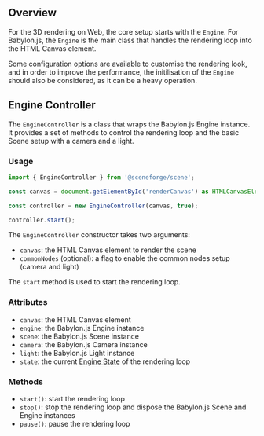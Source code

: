 
<Meta title="@sceneforge|scene/Engine" />

## Overview

For the 3D rendering on Web, the core setup starts with the `Engine`.
For Babylon.js, the `Engine` is the main class that handles the rendering loop
into the HTML Canvas element.

Some configuration options are available to customise the rendering look, and
in order to improve the performance, the initilisation of the `Engine` should
also be considered, as it can be a heavy operation.

## Engine Controller

The `EngineController` is a class that wraps the Babylon.js Engine instance.
It provides a set of methods to control the rendering loop and the basic Scene
setup with a camera and a light.

### Usage

```typescript
import { EngineController } from '@sceneforge/scene';

const canvas = document.getElementById('renderCanvas') as HTMLCanvasElement;

const controller = new EngineController(canvas, true);

controller.start();
```

The `EngineController` constructor takes two arguments:
- `canvas`: the HTML Canvas element to render the scene
- `commonNodes` (optional): a flag to enable the common nodes setup (camera
  and light)

The `start` method is used to start the rendering loop.

### Attributes

- `canvas`: the HTML Canvas element
- `engine`: the Babylon.js Engine instance
- `scene`: the Babylon.js Scene instance
- `camera`: the Babylon.js Camera instance
- `light`: the Babylon.js Light instance
- `state`: the current [Engine State](?path=/docs/sceneforge-scene-types-enginestate--documentation)
  of the rendering loop

### Methods

- `start()`: start the rendering loop
- `stop()`: stop the rendering loop and dispose the Babylon.js Scene and
  Engine instances
- `pause()`: pause the rendering loop
